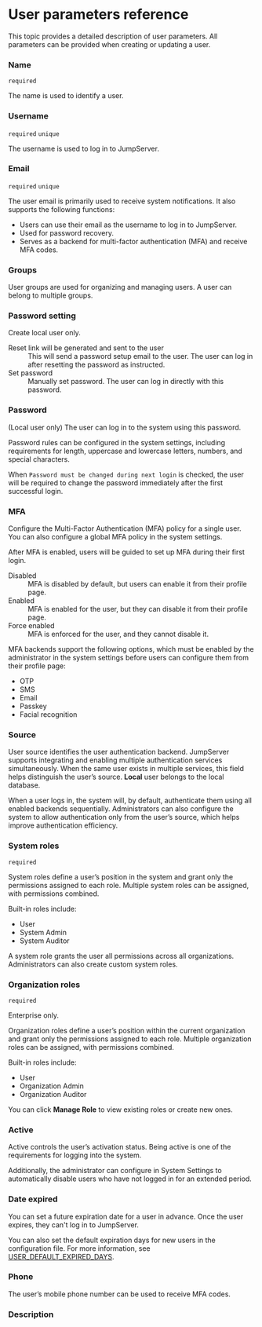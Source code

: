 # User parameters reference

This topic provides a detailed description of user parameters. All parameters can be provided when creating or updating a user.

### Name

`required`

The name is used to identify a user.

### Username

`required` `unique`

The username is used to log in to JumpServer.

### Email

`required` `unique`

The user email is primarily used to receive system notifications. 
It also supports the following functions:
- Users can use their email as the username to log in to JumpServer.
- Used for password recovery.
- Serves as a backend for multi-factor authentication (MFA) and receive MFA codes.

### Groups

User groups are used for organizing and managing users. A user can belong to multiple groups.

### Password setting

Create local user only.

<dl>
<dt>Reset link will be generated and sent to the user</dt>
<dd>
This will send a password setup email to the user. The user can log in after resetting the password as instructed.
</dd>

<dt>Set password</dt>
<dd>
Manually set password. The user can log in directly with this password.
</dd>
</dl>

### Password

(Local user only) The user can log in to the system using this password. 

Password rules can be configured in the system settings, including requirements for length, uppercase and lowercase letters, numbers, and special characters.

When `Password must be changed during next login` is checked, the user will be required to change the password immediately after the first successful login.

### MFA
Configure the Multi-Factor Authentication (MFA) policy for a single user. You can also configure a global MFA policy in the system settings.

After MFA is enabled, users will be guided to set up MFA during their first login.

<dl>
<dt>Disabled</dt>
<dd>
MFA is disabled by default, but users can enable it from their profile page. 
</dd>

<dt>Enabled</dt>
<dd>
MFA is enabled for the user, but they can disable it from their profile page.
</dd>

<dt>Force enabled</dt>
<dd>
MFA is enforced for the user, and they cannot disable it.
</dd>
</dl>

MFA backends support the following options, which must be enabled by the administrator in the system settings before users can configure them from their profile page:
- OTP
- SMS
- Email
- Passkey
- Facial recognition

### Source
User source identifies the user authentication backend. JumpServer supports integrating and enabling multiple authentication services simultaneously. When the same user exists in multiple services, this field helps distinguish the user’s source. **Local** user belongs to the local database.

When a user logs in, the system will, by default, authenticate them using all enabled backends sequentially. Administrators can also configure the system to allow authentication only from the user’s source, which helps improve authentication efficiency.

### System roles

`required`

System roles define a user’s position in the system and grant only the permissions assigned to each role. Multiple system roles can be assigned, with permissions combined.

Built-in roles include: 
- User
- System Admin
- System Auditor

<Alert type="xpack">
A system role grants the user all permissions across all organizations. Administrators can also create custom system roles.
</Alert>

### Organization roles

`required`

<Icon name="xpack" /> Enterprise only.

Organization roles define a user’s position within the current organization and grant only the permissions assigned to each role. Multiple organization roles can be assigned, with permissions combined.

Built-in roles include: 
- User
- Organization Admin
- Organization Auditor

You can click **Manage Role** to view existing roles or create new ones.

### Active
Active controls the user’s activation status. Being active is one of the requirements for logging into the system. 

Additionally, the administrator can configure in System Settings to automatically disable users who have not logged in for an extended period.

### Date expired

You can set a future expiration date for a user in advance. Once the user expires, they can't log in to JumpServer.

You can also set the default expiration days for new users in the configuration file. For more information, see [USER_DEFAULT_EXPIRED_DAYS](/docs/configuration#user_default_expired_days).

### Phone

The user’s mobile phone number can be used to receive MFA codes. 

### Description